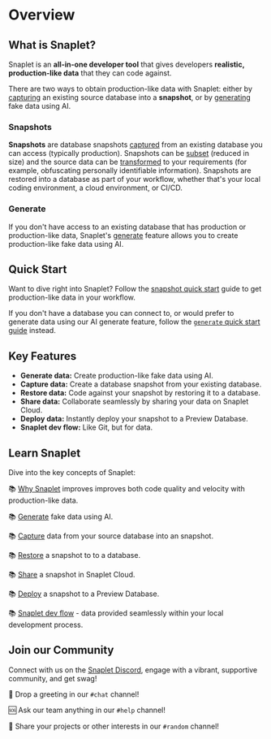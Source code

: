 
# Overview

## What is Snaplet?

Snaplet is an **all-in-one developer tool** that gives developers **realistic, production-like data** that they can code against.

There are two ways to obtain production-like data with Snaplet: either by [capturing](/core-concepts/capture) an existing source database into a **snapshot**, or by [generating](/core-concepts/generate) fake data using AI.

### Snapshots
**Snapshots** are database snapshots [captured](/core-concepts/capture) from an existing database you can access (typically production). Snapshots can be [subset](/core-concepts/capture#subset-data) (reduced in size) and the source data can be [transformed](/core-concepts/capture#transform-data) to your requirements (for example, obfuscating personally identifiable information). Snapshots are restored into a database as part of your workflow, whether that's your local coding environment, a cloud environment, or CI/CD.

### Generate
If you don't have access to an existing database that has production or production-like data, Snaplet's [generate](/core-concepts/generate) feature allows you to create production-like fake data using AI.

## Quick Start
Want to dive right into Snaplet? Follow the [snapshot quick start](/getting-started/quick-start/snapshot) guide to get production-like data in your workflow.

If you don't have a database you can connect to, or would prefer to generate data using our AI generate feature, follow the [`generate` quick start guide](/getting-started/quick-start/generate) instead.

## Key Features

- **Generate data:** Create production-like fake data using AI.
- **Capture data:** Create a database snapshot from your existing database.
- **Restore data:** Code against your snapshot by restoring it to a database.
- **Share data:** Collaborate seamlessly by sharing your data on Snaplet Cloud.
- **Deploy data:** Instantly deploy your snapshot to a Preview Database.
- **Snaplet dev flow:** Like Git, but for data.

## Learn Snaplet

Dive into the key concepts of Snaplet:

📚 [Why Snaplet](/core-concepts/why-snaplet) improves improves both code quality and velocity with production-like data.

📚 [Generate](/core-concepts/generate) fake data using AI.

📚 [Capture](/core-concepts/capture) data from your source database into an snapshot.

📚 [Restore](/core-concepts/restore) a snapshot to to a database.

📚 [Share](/core-concepts/share) a snapshot in Snaplet Cloud.

📚 [Deploy](/core-concepts/deploy) a snapshot to a Preview Database.

📚 [Snaplet dev flow](/core-concepts/snaplet-dev-flow) - data provided seamlessly within your local development process.

## Join our Community

Connect with us on the [Snaplet Discord](https://app.snaplet.dev/chat), engage with a vibrant, supportive community, and get swag!

💬 Drop a greeting in our `#chat` channel!

🆘 Ask our team anything in our `#help` channel!

🤪 Share your projects or other interests in our `#random` channel!